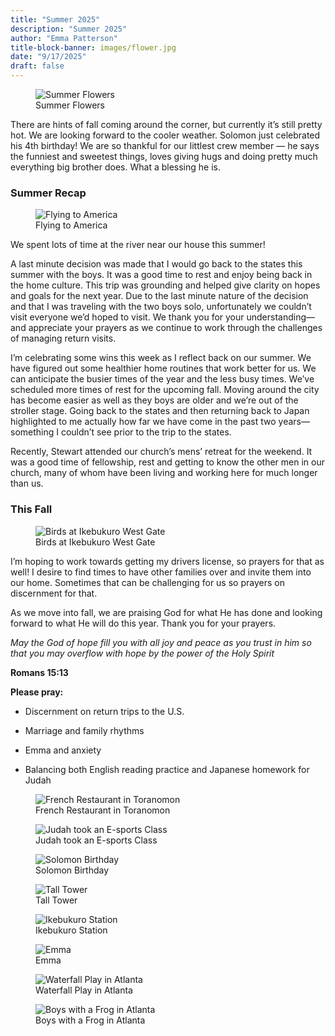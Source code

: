 ```yaml
---
title: "Summer 2025"
description: "Summer 2025"
author: "Emma Patterson"
title-block-banner: images/flower.jpg
date: "9/17/2025"
draft: false
---
```


![Summer Flowers](images/flower.jpg)

There are hints of fall coming around the corner, but currently it’s still pretty hot. We are looking forward to the cooler weather. Solomon just celebrated his 4th birthday! We are so thankful for our littlest crew member — he says the funniest and sweetest things, loves giving hugs and doing pretty much everything big brother does. What a blessing he is. 

### Summer Recap

![Flying to America](images/plane.jpg)

We spent lots of time at the river near our house this summer! 

A last minute decision was made that I would go back to the states this summer with the boys. It was a good time to rest and enjoy being back in the home culture. This trip was grounding and helped give clarity on hopes and goals for the next year. Due to the last minute nature of the decision and that I was traveling with the two boys solo, unfortunately we couldn’t visit everyone we’d hoped to visit. We thank you for your understanding— and appreciate your prayers as we continue to work through the challenges of managing return visits.

I’m celebrating some wins this week as I reflect back on our summer. We have figured out some healthier home routines that work better for us. We can anticipate the busier times of the year and the less busy times. We’ve scheduled more times of rest for the upcoming fall. Moving around the city has become easier as well as they boys are older and we're out of the stroller stage. Going back to the states and then returning back to Japan highlighted to me actually how far we have come in the past two years— something I couldn’t see prior to the trip to the states. 

Recently, Stewart attended our church's mens' retreat for the weekend. It was a good time of  fellowship, rest and getting to know the other men in our church, many of whom have been living and working here for much longer than us. 

### This Fall

![Birds at Ikebukuro West Gate](images/birds.jpg)


I’m hoping to work towards getting my drivers license, so prayers for that as well! I desire to find times to have other families over and invite them into our home. Sometimes that can be challenging for us so prayers on discernment for that. 


As we move into fall, we are praising God for what He has done and looking forward to what He will do this year. Thank you for your prayers. 

::: {.callout-note appearance="minimal"}

*May the God of hope fill you with all joy and peace as you trust in him so that you may overflow with hope by the power of the Holy Spirit*

**Romans 15:13**

:::

**Please pray:**

-   Discernment on return trips to the U.S. 

-   Marriage and family rhythms 

-   Emma and anxiety

-   Balancing both English reading practice and Japanese homework for Judah 


![French Restaurant in Toranomon](images/french.jpg)


![Judah took an E-sports Class](images/esports.jpg)

![Solomon Birthday](images/cake.jpg)

![Tall Tower](images/building.jpg)


![Ikebukuro Station](images/eki.jpg)

![Emma](images/emma.jpg)


![Waterfall Play in Atlanta](images/falls.jpg)

![Boys with a Frog in Atlanta](images/frog.jpg)
